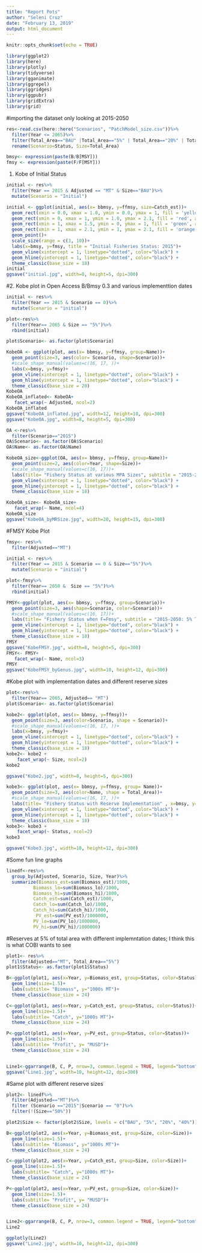 ```yaml
---
title: "Report Pots"
author: "Seleni Cruz"
date: "February 13, 2019"
output: html_document
---
```


```r
knitr::opts_chunk$set(echo = TRUE)
```

```r
library(ggplot2)
library(here)
library(plotly)
library(tidyverse)
library(gganimate)
library(ggrepel)
library(ggridges)
library(ggpubr)
library(gridExtra)
library(grid)
```

#importing the dataset only looking at 2015-2050
```r
res<-read.csv(here::here("Scenarios", "PatchModel_size.csv"))%>%
  filter(Year <= 2065)%>%
  filter(Total_Area=="BAU" |Total_Area=="5%" | Total_Area=="20%" | Total_Area=="40%" | Total_Area=="50%")%>%
  rename(Scenario=Status, Size=Total_Area)

bmsy<- expression(paste(B/B[MSY]))
fmsy <- expression(paste(F/F[MSY]))

```

1. Kobe of Initial Status 
```r
initial <- res%>%
  filter(Year == 2015 & Adjusted == "MT" & Size=="BAU")%>%
  mutate(Scenario = "Initial")

initial <- ggplot(initial, aes(x= bbmsy, y=ffmsy, size=Catch_est))+
  geom_rect(xmin = 0.0, xmax = 1.0, ymin = 0.0, ymax = 1, fill = 'yellow', alpha = 0.1) +
  geom_rect(xmin = 0, xmax = 1, ymin = 1.0, ymax = 2.1, fill = 'red', alpha = 0.1) +
  geom_rect(xmin = 1, xmax = 1.5, ymin = 0, ymax = 1, fill = 'green', alpha = 0.1) +
  geom_rect(xmin = 1, xmax = 2.1, ymin = 1, ymax = 2.1, fill = 'orange', alpha = 0.1)+
  geom_point()+
  scale_size(range = c(3, 10))+
  labs(x=bmsy, y=fmsy, title = "Initial Fisheries Status: 2015")+
  geom_vline(xintercept = 1, linetype="dotted", color="black") +
  geom_hline(yintercept = 1, linetype="dotted", color="black") +
  theme_classic(base_size = 18)
initial
ggsave("initial.jpg", width=8, height=5, dpi=300)
```


#2. Kobe plot in Open Access B/Bmsy 0.3 and various implementtion dates 
```r
initial <- res%>%
  filter(Year == 2015 & Scenario == 0)%>%
  mutate(Scenario = "initial")

plot<-res%>%
  filter(Year== 2065 & Size == "5%")%>%
  rbind(initial)

plot$Scenario<- as.factor(plot$Scenario)

KobeOA <- ggplot(plot, aes(x= bbmsy, y=ffmsy, group=Name))+
  geom_point(size=3, aes(color= Scenario, shape=Scenario))+
  #scale_shape_manual(values=c(16, 17, ))+
  labs(x=bmsy, y=fmsy)+
  geom_vline(xintercept = 1, linetype="dotted", color="black") +
  geom_hline(yintercept = 1, linetype="dotted", color="black") +
  theme_classic(base_size = 20)
KobeOA
KobeOA_inflated<- KobeOA+
   facet_wrap(~ Adjusted, ncol=2)
KobeOA_inflated
ggsave("KobeOA_inflated.jpg", width=12, height=10, dpi=300)
ggsave("KobeOA.jpg", width=8, height=5, dpi=300)

OA <-res%>%
  filter(Scenario=="2015")
OA$Scenario<- as.factor(OA$Scenario)
OA$Name<- as.factor(OA$Name)

KobeOA_size<-ggplot(OA, aes(x= bbmsy, y=ffmsy, group=Name))+
  geom_point(size=2, aes(color=Year, shape=Size))+
  #scale_shape_manual(values=c(16, 17))+
  labs(title= "Fishery Status at various MPA Sizes", subtitle = "2015-2050", x=bmsy, y=fmsy)+
  geom_vline(xintercept = 1, linetype="dotted", color="black") +
  geom_hline(yintercept = 1, linetype="dotted", color="black") +
  theme_classic(base_size = 18)

KobeOA_size<- KobeOA_size+
   facet_wrap(~ Name, ncol=4)
KobeOA_size
ggsave("KobeOA_byMRSize.jpg", width=20, height=15, dpi=300)

```

#FMSY Kobe Plot

```r
fmsy<- res%>%
  filter(Adjusted=="MT")

initial <- res%>%
  filter(Year == 2015 & Scenario == 0 & Size=="5%")%>%
  mutate(Scenario = "initial")

plot<-fmsy%>%
  filter(Year== 2050 &  Size == "5%")%>%
  rbind(initial)

FMSY<-ggplot(plot, aes(x= bbmsy, y=ffmsy, group=Scenario))+
  geom_point(size=3, aes(shape=Scenario, color=Scenario))+
  #scale_shape_manual(values=c(16, 17))+
  labs(title= "Fishery Status when F=Fmsy", subtitle = "2015-2050: 5% Total Area", x="bmsy", y="fmsy")+
  geom_vline(xintercept = 1, linetype="dotted", color="black") +
  geom_hline(yintercept = 1, linetype="dotted", color="black") +
  theme_classic(base_size = 18)
FMSY
ggsave("KobeFMSY.jpg", width=8, height=5, dpi=300)
FMSY<- FMSY+
   facet_wrap(~ Name, ncol=3)
FMSY
ggsave("KobeFMSY_byGenus.jpg", width=10, height=12, dpi=300)
```

#Kobe plot with implementation dates and different reserve sizes 
```r
plot<-res%>%
  filter(Year== 2065, Adjusted== "MT")
plot$Scenario<- as.factor(plot$Scenario)

kobe2<- ggplot(plot, aes(x= bbmsy, y=ffmsy))+
  geom_point(size=3, aes(color=Scenario, shape = Scenario))+
  #scale_shape_manual(values=c(16, 17, ))+
  labs(x=bmsy, y=fmsy)+
  geom_vline(xintercept = 1, linetype="dotted", color="black") +
  geom_hline(yintercept = 1, linetype="dotted", color="black") +
  theme_classic(base_size = 18)
kobe2<- kobe2 +
    facet_wrap(~ Size, ncol=2)
kobe2

ggsave("Kobe2.jpg", width=8, height=5, dpi=300)

kobe3<- ggplot(plot, aes(x= bbmsy, y=ffmsy, group= Name))+
  geom_point(size=3, aes(color=Name, shape = Total_Area))+
  #scale_shape_manual(values=c(16, 17, ))+
  labs(title= "Fishery Status with Reserve Implementation" , x=bmsy, y=fmsy)+
  geom_vline(xintercept = 1, linetype="dotted", color="black") +
  geom_hline(yintercept = 1, linetype="dotted", color="black") +
  theme_classic(base_size = 18)
kobe3<- kobe3 +
    facet_wrap(~ Status, ncol=2)
kobe3

ggsave("Kobe3.jpg", width=10, height=12, dpi=300)


```

#Some fun line graphs 
```r
linedf<-res%>%
  group_by(Adjusted, Scenario, Size, Year)%>%
  summarize(Biomass_est=sum(Biomass_est)/1000, 
          Biomass_lo=sum(Biomass_lo)/1000, 
          Biomass_hi=sum(Biomass_hi)/1000,
          Catch_est=sum(Catch_est)/1000,
          Catch_lo=sum(Catch_lo)/1000, 
          Catch_hi=sum(Catch_hi)/1000, 
           PV_est=sum(PV_est)/1000000,
          PV_lo=sum(PV_lo)/1000000, 
          PV_hi=sum(PV_hi)/1000000)

```


#Reserves at 5% of total area with different implemntation dates; I think this is what COBI wants to see 

```r
plot1<- res%>%
  filter(Adjusted=="MT", Total_Area=="5%")
plot1$Status<- as.factor(plot1$Status)

B<-ggplot(plot1, aes(x=Year, y=Biomass_est, group=Status, color=Status))+
  geom_line(size=1.5)+
  labs(subtitle= "Biomass", y="1000s MT")+
  theme_classic(base_size = 24)

C<-ggplot(plot1, aes(x=Year, y=Catch_est, group=Status, color=Status))+
  geom_line(size=1.5)+
  labs(subtitle= "Catch", y="1000s MT")+
  theme_classic(base_size = 24)

P<-ggplot(plot1, aes(x=Year, y=PV_est, group=Status, color=Status))+
  geom_line(size=1.5)+
  labs(subtitle= "Profit", y= "MUSD")+
  theme_classic(base_size = 24)


Line1<-ggarrange(B, C, P, nrow=3, common.legend = TRUE, legend="bottom")
ggsave("Line1.jpg", width=10, height=12, dpi=300)
```


#Same plot with different reserve sizes 
```r
plot2<- linedf%>%
  filter(Adjusted=="MT")%>%
  filter (Scenario =="2015"|Scenario == "0")%>%
  filter(!(Size=="50%"))

plot2$Size <- factor(plot2$Size, levels = c("BAU", "5%", "20%", "40%"))

B<-ggplot(plot2, aes(x=Year, y=Biomass_est, group=Size, color=Size))+
  geom_line(size=1.5)+
  labs(subtitle= "Biomass", y="1000s MT")+
  theme_classic(base_size = 24)

C<-ggplot(plot2, aes(x=Year, y=Catch_est, group=Size, color=Size))+
  geom_line(size=1.5)+
  labs(subtitle= "Catch", y="1000s MT")+
  theme_classic(base_size = 24)

P<-ggplot(plot2, aes(x=Year, y=PV_est, group=Size, color=Size))+
  geom_line(size=1.5)+
  labs(subtitle= "Profit", y= "MUSD")+
  theme_classic(base_size = 24)


Line2<-ggarrange(B, C, P, nrow=3, common.legend = TRUE, legend="bottom")
Line2

ggplotly(Line2)
ggsave("Line2.jpg", width=10, height=12, dpi=300)
```



